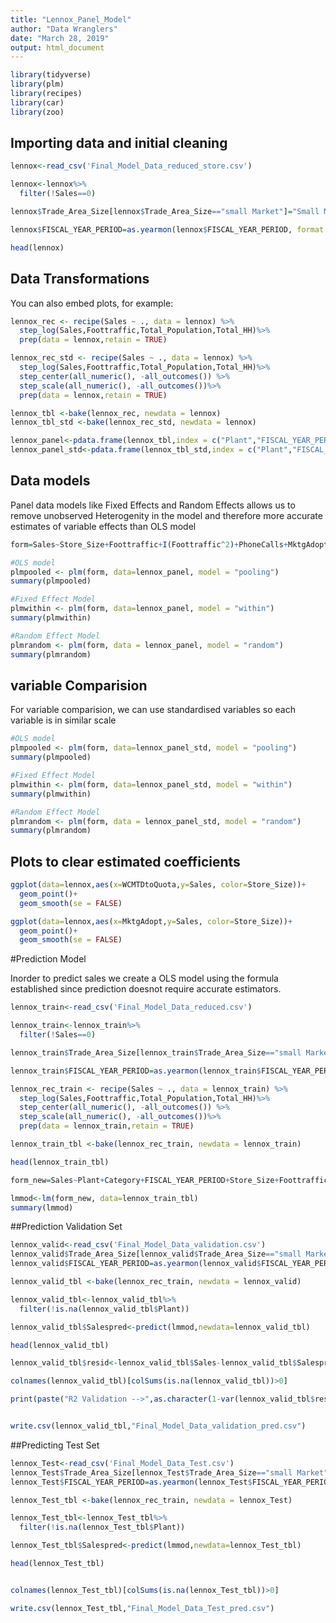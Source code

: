 ---
title: "Lennox_Panel_Model"
author: "Data Wranglers"
date: "March 28, 2019"
output: html_document
---

```{r setup, include=FALSE}
library(tidyverse)
library(plm)
library(recipes)
library(car)
library(zoo)
```

## Importing data and initial cleaning



```{r cars}
lennox<-read_csv('Final_Model_Data_reduced_store.csv')

lennox<-lennox%>%
  filter(!Sales==0)

lennox$Trade_Area_Size[lennox$Trade_Area_Size=="small Market"]="Small Market"

lennox$FISCAL_YEAR_PERIOD=as.yearmon(lennox$FISCAL_YEAR_PERIOD, format = '%m/%d/%Y')

head(lennox)

```

## Data Transformations

You can also embed plots, for example:

```{r pressure, echo=FALSE}

lennox_rec <- recipe(Sales ~ ., data = lennox) %>%
  step_log(Sales,Foottraffic,Total_Population,Total_HH)%>%
  prep(data = lennox,retain = TRUE)

lennox_rec_std <- recipe(Sales ~ ., data = lennox) %>%
  step_log(Sales,Foottraffic,Total_Population,Total_HH)%>%
  step_center(all_numeric(), -all_outcomes()) %>%
  step_scale(all_numeric(), -all_outcomes())%>%
  prep(data = lennox,retain = TRUE)

lennox_tbl <-bake(lennox_rec, newdata = lennox)
lennox_tbl_std <-bake(lennox_rec_std, newdata = lennox)

lennox_panel<-pdata.frame(lennox_tbl,index = c("Plant","FISCAL_YEAR_PERIOD"))
lennox_panel_std<-pdata.frame(lennox_tbl_std,index = c("Plant","FISCAL_YEAR_PERIOD"))

```

## Data models

Panel data models like Fixed Effects and Random Effects allows us to remove unobserved Heterogenity in the model and therefore more accurate estimates of variable effects than OLS model  

```{r}
form=Sales~Store_Size+Foottraffic+I(Foottraffic^2)+PhoneCalls+MktgAdopt+WCMTDtoQuota+I(WCMTDtoQuota^2)+VOC+PartsSuppliesMTDtoQuota+WCMTDtoQuota*Store_Size

#OLS model
plmpooled <- plm(form, data=lennox_panel, model = "pooling")
summary(plmpooled)

#Fixed Effect Model
plmwithin <- plm(form, data=lennox_panel, model = "within")
summary(plmwithin)

#Random Effect Model
plmrandom <- plm(form, data = lennox_panel, model = "random")
summary(plmrandom)
```


## variable Comparision

For variable comparision, we can use standardised variables so each variable is in similar scale

```{r}

#OLS model
plmpooled <- plm(form, data=lennox_panel_std, model = "pooling")
summary(plmpooled)

#Fixed Effect Model
plmwithin <- plm(form, data=lennox_panel_std, model = "within")
summary(plmwithin)

#Random Effect Model
plmrandom <- plm(form, data = lennox_panel_std, model = "random")
summary(plmrandom)

```


## Plots to clear estimated coefficients

```{r}
ggplot(data=lennox,aes(x=WCMTDtoQuota,y=Sales, color=Store_Size))+
  geom_point()+
  geom_smooth(se = FALSE)

ggplot(data=lennox,aes(x=MktgAdopt,y=Sales, color=Store_Size))+
  geom_point()+
  geom_smooth(se = FALSE)
```


#Prediction Model

Inorder to predict sales we create a OLS model using the formula established since prediction doesnot require accurate estimators.

```{r}

lennox_train<-read_csv('Final_Model_Data_reduced.csv')

lennox_train<-lennox_train%>%
  filter(!Sales==0)

lennox_train$Trade_Area_Size[lennox_train$Trade_Area_Size=="small Market"]="Small Market"

lennox_train$FISCAL_YEAR_PERIOD=as.yearmon(lennox_train$FISCAL_YEAR_PERIOD, format = '%m/%d/%Y')

lennox_rec_train <- recipe(Sales ~ ., data = lennox_train) %>%
  step_log(Sales,Foottraffic,Total_Population,Total_HH)%>%
  step_center(all_numeric(), -all_outcomes()) %>%
  step_scale(all_numeric(), -all_outcomes())%>%
  prep(data = lennox_train,retain = TRUE)

lennox_train_tbl <-bake(lennox_rec_train, newdata = lennox_train)

head(lennox_train_tbl)

form_new=Sales~Plant+Category+FISCAL_YEAR_PERIOD+Store_Size+Foottraffic+I(Foottraffic^2)+PhoneCalls+MktgAdopt+WCMTDtoQuota+I(WCMTDtoQuota^2)+VOC+PartsSuppliesMTDtoQuota+WCMTDtoQuota*Store_Size

lmmod<-lm(form_new, data=lennox_train_tbl)
summary(lmmod)

```



##Prediction Validation Set

```{r}

lennox_valid<-read_csv('Final_Model_Data_validation.csv')
lennox_valid$Trade_Area_Size[lennox_valid$Trade_Area_Size=="small Market"]="Small Market"
lennox_valid$FISCAL_YEAR_PERIOD=as.yearmon(lennox_valid$FISCAL_YEAR_PERIOD, format = '%m/%d/%Y')

lennox_valid_tbl <-bake(lennox_rec_train, newdata = lennox_valid)

lennox_valid_tbl<-lennox_valid_tbl%>%
  filter(!is.na(lennox_valid_tbl$Plant))

lennox_valid_tbl$Salespred<-predict(lmmod,newdata=lennox_valid_tbl)

head(lennox_valid_tbl)

lennox_valid_tbl$resid<-lennox_valid_tbl$Sales-lennox_valid_tbl$Salespred

colnames(lennox_valid_tbl)[colSums(is.na(lennox_valid_tbl))>0]

print(paste("R2 Validation -->",as.character(1-var(lennox_valid_tbl$resid)/var(lennox_valid_tbl$Sales))))


write.csv(lennox_valid_tbl,"Final_Model_Data_validation_pred.csv")

```


##Predicting Test Set

```{r}
lennox_Test<-read_csv('Final_Model_Data_Test.csv')
lennox_Test$Trade_Area_Size[lennox_Test$Trade_Area_Size=="small Market"]="Small Market"
lennox_Test$FISCAL_YEAR_PERIOD=as.yearmon(lennox_Test$FISCAL_YEAR_PERIOD, format = '%m/%d/%Y')

lennox_Test_tbl <-bake(lennox_rec_train, newdata = lennox_Test)

lennox_Test_tbl<-lennox_Test_tbl%>%
  filter(!is.na(lennox_Test_tbl$Plant))

lennox_Test_tbl$Salespred<-predict(lmmod,newdata=lennox_Test_tbl)

head(lennox_Test_tbl)


colnames(lennox_Test_tbl)[colSums(is.na(lennox_Test_tbl))>0]

write.csv(lennox_Test_tbl,"Final_Model_Data_Test_pred.csv")
```


